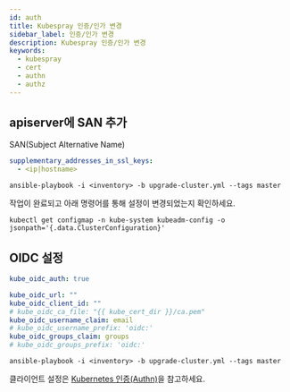 ```yaml
---
id: auth
title: Kubespray 인증/인가 변경
sidebar_label: 인증/인가 변경
description: Kubespray 인증/인가 변경
keywords:
  - kubespray
  - cert
  - authn
  - authz
---
```


## apiserver에 SAN 추가

SAN(Subject Alternative Name)

```yaml title="group_vars/k8s_cluster/k8s-cluster.yml"
supplementary_addresses_in_ssl_keys:
  - <ip|hostname>
```

```shell
ansible-playbook -i <inventory> -b upgrade-cluster.yml --tags master
```

작업이 완료되고 아래 명령어를 통해 설정이 변경되었는지 확인하세요.

```shell
kubectl get configmap -n kube-system kubeadm-config -o jsonpath='{.data.ClusterConfiguration}'
```

## OIDC 설정

```yaml title="group_vars/k8s_cluster/k8s-cluster.yml"
kube_oidc_auth: true

kube_oidc_url: ""
kube_oidc_client_id: ""
# kube_oidc_ca_file: "{{ kube_cert_dir }}/ca.pem"
kube_oidc_username_claim: email
# kube_oidc_username_prefix: 'oidc:'
kube_oidc_groups_claim: groups
# kube_oidc_groups_prefix: 'oidc:'
```

```shell
ansible-playbook -i <inventory> -b upgrade-cluster.yml --tags master
```

클라이언트 설정은 [Kubernetes 인증(Authn)](/docs/mlops/mlops/auth/authn)을 참고하세요.
